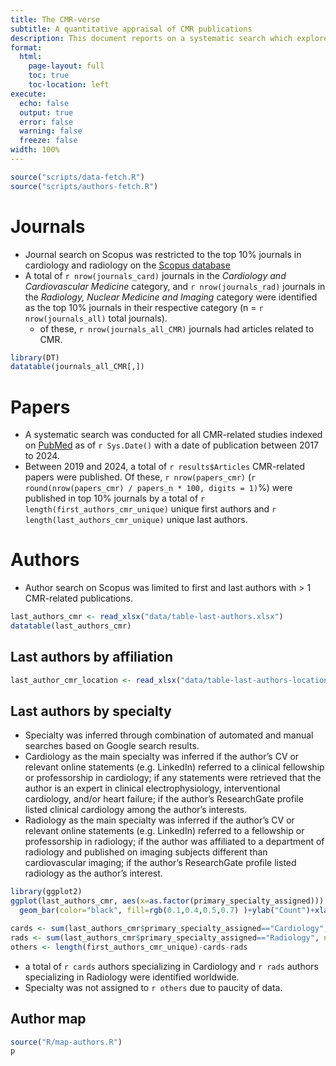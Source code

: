 ```yaml
---
title: The CMR-verse
subtitle: A quantitative appraisal of CMR publications
description: This document reports on a systematic search which explores the landscape of cardiac magnetic resonance (CMR)-related publications in the last years (2017-2024).
format: 
  html:
    page-layout: full
    toc: true
    toc-location: left
execute:
  echo: false
  output: true
  error: false
  warning: false
  freeze: false
width: 100%
---
```

```r
source("scripts/data-fetch.R")
source("scripts/authors-fetch.R")
```

# Journals
- Journal search on Scopus was restricted to the top 10% journals in cardiology and radiology on the [Scopus database](https://www.scopus.com/)
- A total of `r nrow(journals_card)` journals in the *Cardiology and Cardiovascular Medicine* category, and `r nrow(journals_rad)` journals in the *Radiology, Nuclear Medicine and Imaging* category were identified as the top 10% journals in their respective category (n = `r nrow(journals_all)` total journals).
  - of these, `r nrow(journals_all_CMR)` journals had articles related to CMR.

```r
library(DT)
datatable(journals_all_CMR[,])
```

# Papers
- A systematic search was conducted for all CMR-related studies indexed on [PubMed](https://pubmed.ncbi.nlm.nih.gov) as of `r Sys.Date()` with a date of publication between 2017 to 2024.
- Between 2019 and 2024, a total of `r results$Articles` CMR-related papers were published. Of these, `r nrow(papers_cmr)` (`r round(nrow(papers_cmr) / papers_n * 100, digits = 1)`%) were published in top 10% journals by a total of `r length(first_authors_cmr_unique)` unique first authors and `r length(last_authors_cmr_unique)` unique last authors.

# Authors
- Author search on Scopus was limited to first and last authors with > 1 CMR-related publications.

```r
last_authors_cmr <- read_xlsx("data/table-last-authors.xlsx")
datatable(last_authors_cmr)
```

## Last authors by affiliation

```r
last_author_cmr_location <- read_xlsx("data/table-last-authors-location.xlsx")
```

## Last authors by specialty
- Specialty was inferred  through combination of automated and manual searches based on Google search results.
- Cardiology as the main specialty was inferred if the author's CV or relevant online statements (e.g. LinkedIn) referred to a clinical fellowship or professorship in cardiology; if any statements were retrieved that the author is an expert in clinical electrophysiology, interventional cardiology, and/or heart failure; if the author's ResearchGate profile listed clinical cardiology among the author's interests.
- Radiology as the main specialty was inferred if the author's CV or relevant online statements (e.g. LinkedIn) referred to a fellowship or professorship in radiology; if the author was affiliated to a department of radiology and published on imaging subjects different than cardiovascular imaging; if the author's ResearchGate profile listed radiology as the author's interest.

```r

library(ggplot2)
ggplot(last_authors_cmr, aes(x=as.factor(primary_specialty_assigned))) +
  geom_bar(color="black", fill=rgb(0.1,0.4,0.5,0.7) )+ylab("Count")+xlab("Assigned specialty")

cards <- sum(last_authors_cmr$primary_specialty_assigned=="Cardiology", na.rm = T)
rads <- sum(last_authors_cmr$primary_specialty_assigned=="Radiology", na.rm = T)
others <- length(first_authors_cmr_unique)-cards-rads
```

- a total of `r cards` authors specializing in Cardiology and `r rads` authors specializing in Radiology were identified worldwide.
- Specialty was not assigned to `r others` due to paucity of data.

## Author map

```r
source("R/map-authors.R")
p
```